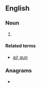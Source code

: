 {{also|air-guns|air guns}}
==English==

===Noun===
{{head|en|noun plural form}}

# {{alternative plural of|airgun|air guns|lang=en}}

====Related terms====
* [[air gun]]

===Anagrams===
* {{anagrams|en|a=aginrsu|Guarins|Ugrians}}